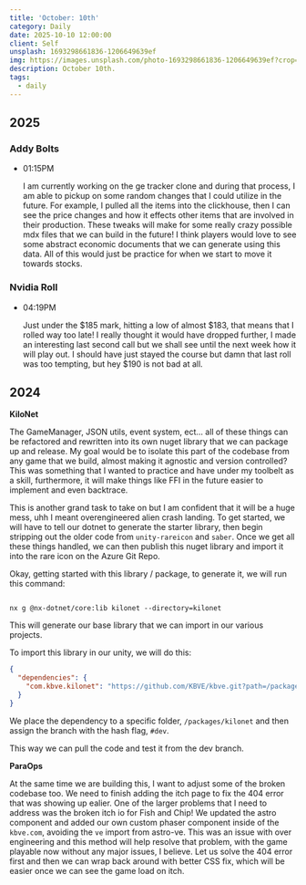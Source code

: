 ```yaml
---
title: 'October: 10th'
category: Daily
date: 2025-10-10 12:00:00
client: Self
unsplash: 1693298661836-1206649639ef
img: https://images.unsplash.com/photo-1693298661836-1206649639ef?crop=entropy&cs=srgb&fm=jpg&ixid=MnwzNjM5Nzd8MHwxfHJhbmRvbXx8fHx8fHx8fDE2ODE3NDg2ODY&ixlib=rb-4.0.3&q=85
description: October 10th. 
tags:
  - daily
---
```



## 2025

### Addy Bolts

-   01:15PM

    I am currently working on the ge tracker clone and during that process, I am able to pickup on some random changes that I could utilize in the future.
    For example, I pulled all the items into the clickhouse, then I can see the price changes and how it effects other items that are involved in their production.
    These tweaks will make for some really crazy possible mdx files that we can build in the future!
    I think players would love to see some abstract economic documents that we can generate using this data.
    All of this would just be practice for when we start to move it towards stocks.

### Nvidia Roll

-   04:19PM

    Just under the $185 mark, hitting a low of almost $183, that means that I rolled way too late!
    I really thought it would have dropped further, I made an interesting last second call but we shall see until the next week how it will play out.
    I should have just stayed the course but damn that last roll was too tempting, but hey $190 is not bad at all.


## 2024

**KiloNet**

The GameManager, JSON utils, event system, ect... all of these things can be refactored and rewritten into its own nuget library that we can package up and release.
My goal would be to isolate this part of the codebase from any game that we build, almost making it agnostic and version controlled?
This was something that I wanted to practice and have under my toolbelt as a skill, furthermore, it will make things like FFI in the future easier to implement and even backtrace.

This is another grand task to take on but I am confident that it will be a huge mess, uhh I meant overengineered alien crash landing.
To get started, we will have to tell our dotnet to generate the starter library, then begin stripping out the older code from `unity-rareicon` and `saber`.
Once we get all these things handled, we can then publish this nuget library and import it into the rare icon on the Azure Git Repo.

Okay, getting started with this library / package, to generate it, we will run this command:

```shell

nx g @nx-dotnet/core:lib kilonet --directory=kilonet

```

This will generate our base library that we can import in our various projects.

To import this library in our unity, we will do this:

```json
{
  "dependencies": {
    "com.kbve.kilonet": "https://github.com/KBVE/kbve.git?path=/packages/kilonet#dev"
  }
}
```

We place the dependency to a specific folder, `/packages/kilonet` and then assign the branch with the hash flag, `#dev`.

This way we can pull the code and test it from the dev branch.


**ParaOps**

At the same time we are building this, I want to adjust some of the broken codebase too.
We need to finish adding the itch page to fix the 404 error that was showing up ealier.
One of the larger problems that I need to address was the broken itch io for Fish and Chip!
We updated the astro component and added our own custom phaser component inside of the `kbve.com`, avoiding the `ve` import from astro-ve.
This was an issue with over engineering and this method will help resolve that problem, with the game playable now without any major issues, I believe.
Let us solve the 404 error first and then we can wrap back around with better CSS fix, which will be easier once we can see the game load on itch.
